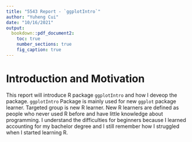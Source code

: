 ```yaml
---
title: "5543 Report - `ggplotIntro`"
author: "Yuheng Cui"
date: "10/16/2021"
output: 
  bookdown::pdf_document2:
    toc: true
    number_sections: true
    fig_caption: true
---
```



# Introduction and Motivation

This report will introduce R package `ggplotIntro` and how I deveop the package. `ggplotIntro` Package is mainly used for new `ggplot` package learner. Targeted group is new R learner. New R learners are defined as people who never used R before and have little knowledge about programming. I understand the difficulties for beginners because I learned accounting for my bachelor degree and I still remember how I struggled when I started learning R.


